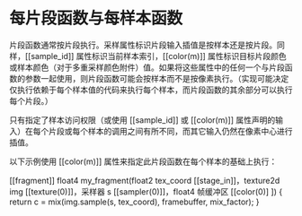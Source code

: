 # 每片段函数与每样本函数

<OrigninalPDF title="5.5 Per-Fragment Function versus Per-Sample Function" />

片段函数通常按片段执行。采样属性标识片段输入插值是按样本还是按片段。同样，[[sample_id]] 属性标识当前样本索引，[[color(m)]] 属性标识目标片段颜色或样本颜色（对于多重采样颜色附件）值。如果将这些属性中的任何一个与片段函数的参数一起使用，则片段函数可能会按样本而不是按像素执行。（实现可能决定仅执行依赖于每个样本值的代码来执行每个样本，而片段函数的其余部分可以执行每个片段。）

只有指定了样本访问权限（或使用 [[sample_id]] 或 [[color(m)]] 属性声明的输入）在每个片段或每个样本的调用之间有所不同，而其它输入仍然在像素中心进行插值。

以下示例使用 [[color(m)]] 属性来指定此片段函数在每个样本的基础上执行：

[[fragment]] float4 my_fragment(float2 tex_coord [[stage_in]]，texture2d img [[texture(0)]]，采样器 s [[sampler(0)]]，float4 帧缓冲区 [[color(0)] ]) { return c = mix(img.sample(s, tex_coord), framebuffer, mix_factor); }
